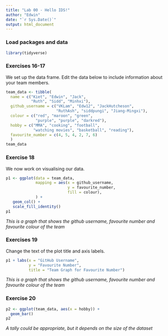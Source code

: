 ```yaml
---
title: "Lab 00 - Hello IDS!"
author: "Edwin"
date: "`r Sys.Date()`"
output: html_document
---
```


### Load packages and data

```r
library(tidyverse) 
```

### Exercises 16-17

We set up the data frame. Edit the data below to include information about your team members.

```r
team_data <- tibble(
  name = c("Kiet", "Edwin", "Jack", 
           "Ruth", "Sidd", "Minhxi"),
  github_username = c("VKLam", "Edw12", "JackHutcheson", 
                      "RuthAsh", "siddpungi", "Jiang-Mingxi"), 
  colour = c("red", "maroon", "green", 
             "purple", "purple", "darkred"),
  hobby = c("MMA", "cooking", "football", 
            "watching movies", "basketball", "reading"),
  favourite_number = c(4, 5, 4, 2, 7, 6)
  )
team_data
```

### Exercise 18

We now work on visualising our data. 

```r
p1 <- ggplot(data = team_data, 
             mapping = aes(x = github_username, 
                           y = favourite_number,
                           fill = colour), 
             ) +
   geom_col() +
   scale_fill_identity()
p1
```


*This is a graph that shows the github username, favourite number and favourite colour of the team* 

### Exercises 19

Change the text of the plot title and axis labels.

```r
p1 + labs(x = "GitHub Username", 
          y = "Favourite Number",
          title = "Team Graph for Favourite Number")
```

*This is a graph that shows the github username, favourite number and favourite colour of the team*

### Exercise 20

```r
p2 <- ggplot(team_data, aes(x = hobby)) +
  geom_bar()
p2
```

*A tally could be appropriate, but it depends on the size of the dataset*

